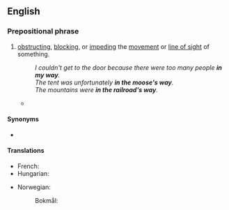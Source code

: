 ==English==

===Prepositional phrase===
{{en-PP|head=[[in]] ([[something's]]) [[way]]}}

# [[obstructing]], [[blocking]], or [[impeding]] the [[movement]] or [[line of sight]] of something.
#: ''I couldn't get to the door because there were too many people '''in my way'''.''
#: ''The tent was unfortunately '''in the moose's way'''.''
#: ''The mountains were '''in the railroad's way'''.''
#*{{quote-video game|en||developer={{w|BioWare}}|title={{w|Mass Effect 3}}|genre=[[science fiction|Science Fiction]]|location=Redwood City|publisher=Electronic Arts|year=2012|platform=PC|scene=Tuchanka|oclc=962368035|text=Wrex: Shepard! Get that second hammer going!<br>Shepard: There's a Reaper in my way, Wrex!<br>Wrex: I know! You get all the fun!}}

====Synonyms====
* {{l|en|in the way of}}

====Translations====
{{trans-top|impeding the movement or line of sight}}
* French: {{t|fr|dans le chemin de quelqu’un}}
* Hungarian: {{t|hu|útban}}
{{trans-mid}}
* Norwegian:
*: Bokmål: {{t|nb|i veien for noen}}
{{trans-bottom}}